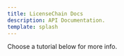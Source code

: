 ```yaml
---
title: LicenseChain Docs
description: API Documentation.
template: splash
---
```

Choose a tutorial below for more info.


<CardGrid>
  <LinkCard
    title="LicenseChain Basics"
    href="/guides/"
    icon="pencil"
    description="Edit `src/content/docs/index.mdx` to see this page change."
  />
	<LinkCard
    title="Client APIs"
    href="/guides/"
    icon="pencil"
    description="Edit `src/content/docs/index.mdx` to see this page change."
  />
  <LinkCard
    title="Price Optimization"
    href="/guides/"
    icon="pencil"
    description="Edit `src/content/docs/index.mdx` to see this page change."
  />
  <LinkCard
    title="Getting Started"
    href="/guides/"
    icon="pencil"
    description="Edit `src/content/docs/index.mdx` to see this page change."
  />
  <LinkCard
    title="Examples"
    href="/guides/"
    icon="pencil"
    description="Edit `src/content/docs/index.mdx` to see this page change."
  />
  <LinkCard
    title="Messaging API"
    href="/guides/"
    icon="pencil"
    description="Edit `src/content/docs/index.mdx` to see this page change."
  />
  <LinkCard
    title="Licensing Models"
    href="/guides/"
    icon="pencil"
    description="Edit `src/content/docs/index.mdx` to see this page change."
  />
  <LinkCard
    title="Payments"
    href="/guides/"
    icon="pencil"
    description="Edit `src/content/docs/index.mdx` to see this page change."
  />
  <LinkCard
    title="Web Interface"
    href="/guides/"
    icon="pencil"
    description="Edit `src/content/docs/index.mdx` to see this page change."
  />
  <LinkCard
    title="Reseller Portal"
    href="/guides/"
    icon="pencil"
    description="Edit `src/content/docs/index.mdx` to see this page change."
  />
  <LinkCard
    title="Security Advice"
    href="/guides/"
    icon="pencil"
    description="Edit `src/content/docs/index.mdx` to see this page change."
  />
</CardGrid>
